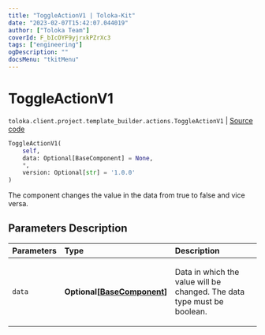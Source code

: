 ```yaml
---
title: "ToggleActionV1 | Toloka-Kit"
date: "2023-02-07T15:42:07.044019"
author: ["Toloka Team"]
coverId: F_bIcOYF9yjrxkPZrXc3
tags: ["engineering"]
ogDescription: ""
docsMenu: "tkitMenu"
---
```


# ToggleActionV1
`toloka.client.project.template_builder.actions.ToggleActionV1` | [Source code](https://github.com/Toloka/toloka-kit/blob/v1.1.3/src/client/project/template_builder/actions.py#L158)

```python
ToggleActionV1(
    self,
    data: Optional[BaseComponent] = None,
    *,
    version: Optional[str] = '1.0.0'
)
```

The component changes the value in the data from true to false and vice versa.

## Parameters Description

| Parameters | Type | Description |
| :----------| :----| :-----------|
`data`|**Optional\[[BaseComponent](/docs-new/toloka-kit/reference/toloka.client.project.template_builder.base.BaseComponent)\]**|<p>Data in which the value will be changed. The data type must be boolean.</p>
